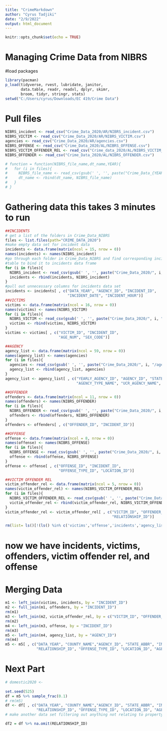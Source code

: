 ```yaml
---
title: "CrimeMarkdown"
author: "Cyrus Tadjiki"
date: "2/9/2022"
output: html_document
---
```


```r
knitr::opts_chunk$set(echo = TRUE)
```


# Managing Crime Data from NIBRS
#load packages
```r
library(pacman)
p_load(tidyverse, rvest, lubridate, janitor, 
       data.table, readr, readxl, dplyr, skimr, 
       broom, tidyr, stringr, stats)
setwd("C:/Users/cyrus/Downloads/EC 419/Crime Data")
```


# Pull files
```r
NIBRS_incident <- read_csv("Crime_Data_2020/AR/NIBRS_incident.csv")
NIBRS_VICTIM <- read_csv("Crime_Data_2020/AR/NIBRS_VICTIM.csv")
agencies <- read_csv("Crime_Data_2020/AR/agencies.csv")
NIBRS_OFFENSE <- read_csv("Crime_Data_2020/AL/NIBRS_OFFENSE.csv")
NIBRS_VICTIM_OFFENDER_REL <- read_csv("Crime_data_2020/AL/NIBRS_VICTIM_OFFENDER_REL.csv")
NIBRS_OFFENDER <- read_csv("Crime_Data_2020/AL/NIBRS_OFFENDER.csv")

# function = function(NIBRS_file_name,dt_name,YEAR){
#   for (i in files){
#     NIBRS_file_name <- read_csv(gsub(' ', '', paste("Crime_Data_{YEAR}/", i, "/NIBRS_{file_name}.csv")))
#     dt_name <- rbind(dt_name, NIBRS_file_name)
#   }
# }
```

# Gathering data this takes 3 minutes to run
```r
##INCIDENTS
# get a list of the folders in Crime_Data_NIBRS
files <- list.files(path="CRIME_DATA_2020")
#make empty data set for incident data
incidents <- data.frame(matrix(ncol = 15, nrow = 0))
names(incidents) <- names(NIBRS_incident)
#go through each folder in Crime_Data_NIBRS and find corresponding incident 
#table to bind it to incidents data frame
for (i in files){
  NIBRS_incident <- read_csv(gsub(' ', '', paste("Crime_Data_2020/", i, "/NIBRS_incident.csv")))
  incidents <- rbind(incidents, NIBRS_incident)
}
#pull out unnecessary columns for incidents data set
incidents <- incidents[ , c("DATA_YEAR", "AGENCY_ID", "INCIDENT_ID",
                            "INCIDENT_DATE", "INCIDENT_HOUR")]
##VICTIMS
victims <- data.frame(matrix(ncol = 16, nrow = 0))
names(victims) <- names(NIBRS_VICTIM)  
for (i in files){
  NIBRS_VICTIM <- read_csv(gsub(' ', '', paste("Crime_Data_2020/", i, "/NIBRS_VICTIM.csv")))
  victims <- rbind(victims, NIBRS_VICTIM)
}
victims <- victims[ , c("VICTIM_ID", "INCIDENT_ID", 
                        "AGE_NUM", "SEX_CODE")]

##AGENCY
agency_list <- data.frame(matrix(ncol = 59, nrow = 0))
names(agency_list) <- names(agencies)
for (i in files){
  agencies <- read_csv(gsub(' ', '', paste("Crime_Data_2020/", i, "/agencies.csv")))
  agency_list <- rbind(agency_list, agencies)
}
agency_list <- agency_list[ , c("YEARLY_AGENCY_ID", "AGENCY_ID", "STATE_NAME", "STATE_ABBR",
                                "AGENCY_TYPE_NAME", "UCR_AGENCY_NAME", "COUNTY_NAME")]

##OFFENDER
offenders <- data.frame(matrix(ncol = 11, nrow = 0))
names(offenders) <- names(NIBRS_OFFENDER)
for (i in files){
  NIBRS_OFFENDER <- read_csv(gsub(' ', '', paste("Crime_Data_2020/", i, "/NIBRS_OFFENDER.csv")))
  offenders <- rbind(offenders, NIBRS_OFFENDER)
}
offenders <- offenders[ , c("OFFENDER_ID", "INCIDENT_ID")]

##OFFENSE
offense <- data.frame(matrix(ncol = 8, nrow = 0))
names(offense) <- names(NIBRS_OFFENSE)
for (i in files){
  NIBRS_OFFENSE <- read_csv(gsub(' ', '', paste("Crime_Data_2020/", i, "/NIBRS_OFFENSE.csv")))
  offense <- rbind(offense, NIBRS_OFFENSE)
}
offense <- offense[ , c("OFFENSE_ID", "INCIDENT_ID", 
                        "OFFENSE_TYPE_ID", "LOCATION_ID")]

##VICTIM OFFENDER REL
victim_offender_rel <- data.frame(matrix(ncol = 5, nrow = 0))
names(victim_offender_rel) <- names(NIBRS_VICTIM_OFFENDER_REL)
for (i in files){
  NIBRS_VICTIM_OFFENDER_REL <- read_csv(gsub(' ', '', paste("Crime_Data_2020/", i, "/NIBRS_VICTIM_OFFENDER_REL.csv")))
  victim_offender_rel <- rbind(victim_offender_rel, NIBRS_VICTIM_OFFENDER_REL)
}
victim_offender_rel <- victim_offender_rel[ , c("VICTIM_ID", "OFFENDER_ID",
                                                "RELATIONSHIP_ID")]

rm(list= ls()[!(ls() %in% c('victims','offense','incidents','agency_list','victim_offender_rel',))])
```

# now we have incidents, victims, offenders, victim offender rel, and offense

# Merging Data
```r
m1 <- left_join(victims, incidents, by = "INCIDENT_ID")
m2 <- full_join(m1, offenders, by = "INCIDENT_ID")
rm(m1)
m3 <- left_join(m2, victim_offender_rel, by = c("VICTIM_ID", "OFFENDER_ID"))
rm(m2)
m4 <- left_join(m3, offense, by = "INCIDENT_ID")
rm(m3)
m5 <- left_join(m4, agency_list, by = "AGENCY_ID")
rm(m4)
m5 <- m5[ , c("DATA_YEAR", "COUNTY_NAME","AGENCY_ID", "STATE_ABBR", "INCIDENT_DATE",
              "RELATIONSHIP_ID", "OFFENSE_TYPE_ID", "LOCATION_ID", "AGE_NUM")]
```

# Next Part
```r
# domestic2020 <- 
  
set.seed(525)
df = m5 %>% sample_frac(0.1)
# rm(m5)
df <- df[ , c("DATA_YEAR", "COUNTY_NAME","AGENCY_ID", "STATE_ABBR", "INCIDENT_DATE",
              "RELATIONSHIP_ID", "OFFENSE_TYPE_ID", "LOCATION_ID", "AGE_NUM")]
# make another data set filtering out anything not relating to property crime

df2 = df %>% na.omit(RELATIONSHIP_ID)

```


